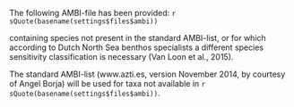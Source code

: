 The following AMBI-file has been provided: `r sQuote(basename(settings$files$ambi))`

containing species not present in the standard AMBI-list, or for which according to Dutch North Sea benthos specialists a different species sensitivity classification is necessary (Van Loon et al., 2015).

The standard AMBI-list (www.azti.es, version November 2014, by courtesy of Angel Borja) will be used for taxa not available in `r sQuote(basename(settings$files$ambi))`.
